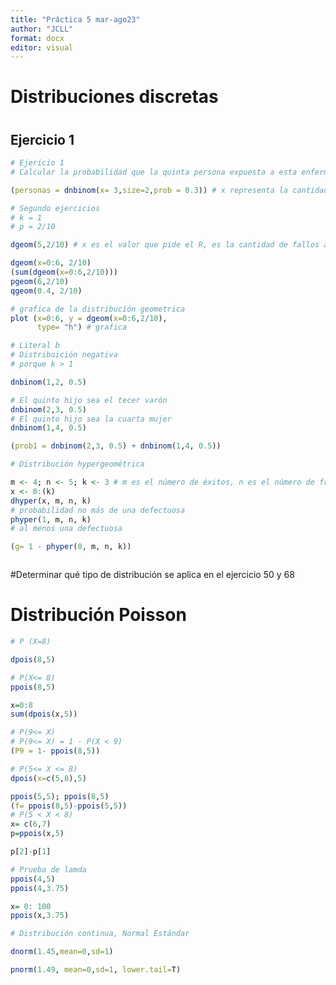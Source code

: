 ```yaml
---
title: "Práctica 5 mar-ago23"
author: "JCLL"
format: docx
editor: visual
---
```


# **Distribuciones discretas**

# 

## Ejercicio 1

```r
# Ejericio 1 
# Calcular la probabilidad que la quinta persona expuesta a esta enfermedad sea la segunda en contraerla.

(personas = dnbinom(x= 3,size=2,prob = 0.3)) # x representa la cantidad de fracasos que se tiene en el experimento, size = representa cantidad de éxitos
```

```r
# Segundo ejercicios
# k = 1 
# p = 2/10

dgeom(5,2/10) # x es el valor que pide el R, es la cantidad de fallos antes de encontrar el primer éxito

dgeom(x=0:6, 2/10)
(sum(dgeom(x=0:6,2/10)))
pgeom(6,2/10)
qgeom(0.4, 2/10)

# grafica de la distribución geometrica
plot (x=0:6, y = dgeom(x=0:6,2/10),
      type= "h") # grafica 

```

```r
# Literal b
# Distribuición negativa 
# porque k > 1

dnbinom(1,2, 0.5)

# El quinto hijo sea el tecer varón 
dnbinom(2,3, 0.5)
# El quinto hijo sea la cuarta mujer 
dnbinom(1,4, 0.5)

(prob1 = dnbinom(2,3, 0.5) + dnbinom(1,4, 0.5))
```

```r
# Distribución hypergeométrica

m <- 4; n <- 5; k <- 3 # m es el número de éxitos, n es el número de fracasos, y k es la muestra aleatoria tomada
x <- 0:(k)
dhyper(x, m, n, k)
# probabilidad no más de una defectuosa
phyper(1, m, n, k)
# al menos una defectuosa 

(g= 1 - phyper(0, m, n, k))



```

#Determinar qué tipo de distribución se aplica en el ejercicio 50 y 68

# Distribución Poisson

```r
# P (X=8)

dpois(8,5)

# P(X<= 8)
ppois(8,5)

x=0:8
sum(dpois(x,5))

# P(9<= X)
# P(9<= X) = 1 - P(X < 9)
(P9 = 1- ppois(8,5))

# P(5<= X <= 8)
dpois(x=c(5,8),5)

ppois(5,5); ppois(8,5) 
(f= ppois(8,5)-ppois(5,5))
# P(5 < X < 8)
x= c(6,7)
p=ppois(x,5)

p[2]-p[1]

# Prueba de lamda
ppois(4,5)
ppois(4,3.75) 

x= 0: 100
ppois(x,3.75)
```

```r
# Distribución continua, Normal Estándar

dnorm(1.45,mean=0,sd=1)

pnorm(1.49, mean=0,sd=1, lower.tail=T)

```

